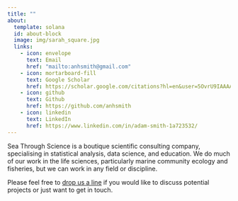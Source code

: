 ```yaml
---
title: ""
about:
  template: solana
  id: about-block
  image: img/sarah_square.jpg
  links:
    - icon: envelope
      text: Email
      href: "mailto:anhsmith@gmail.com"  
    - icon: mortarboard-fill
      text: Google Scholar
      href: https://scholar.google.com/citations?hl=en&user=5OvrU9IAAAAJ
    - icon: github
      text: Github
      href: https://github.com/anhsmith
    - icon: linkedin
      text: LinkedIn
      href: https://www.linkedin.com/in/adam-smith-1a723532/
---
```


::: {#about-block}

Sea Through Science is a boutique scientific consulting company, specialising in statistical analysis, data science, and education. We do much of our work in the life sciences, particularly marine community ecology and fisheries, but we can work in any field or discipline.

Please feel free to [drop us a line](mailto:anhsmith@gmail.com) if you would like to discuss potential projects or just want to get in touch.

:::

